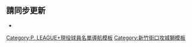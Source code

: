 {{PLG現役球員名單
|team = 新竹街口攻城獅
|head_coach = [[林冠綸]]
|asst_coach = [[沈欣漢]]
|players =
* 3 [[林明毅]]
* 4 [[高國豪]]
* 5 [[宋宇軒]]
* 6 [[陳堅恩]]
* 7 {{tsl|en|Nick Faust|尼克·浮士德|法獅}}
* 8 [[朱雲豪]]
* 9 [[田浩]]
* 11 [[蕭順議]]
* 12 [[李家瑞 (籃球運動員)|李家瑞]]
* 24 [[郭少傑]]
* 31 {{tsl|it|Mike Bruesewitz|麥克·布魯塞維茨|布魯斯巫獅}}
* 35 [[西姆·布拉|辛巴]]
* 36 [[林宜輝]]
* 52 [[容毅燊]]
* 54 [[吳岱豪]]
}}<noinclude>
{{Roster maintenance|update source=https://pleagueofficial.com/team/3}}

== 請同步更新 ==
*{{tl|新竹街口攻城獅球員名單}}

[[Category:P. LEAGUE+現役球員名單導航模板]]
[[Category:新竹街口攻城獅模板]]
</noinclude>
